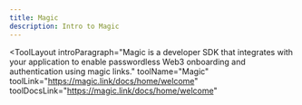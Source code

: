 ```yaml
---
title: Magic
description: Intro to Magic
---
```


<ToolLayout
    introParagraph="Magic is a developer SDK that integrates with your application to enable passwordless Web3 onboarding and authentication using magic links."
    toolName="Magic"
    toolLink="https://magic.link/docs/home/welcome"
    toolDocsLink="https://magic.link/docs/home/welcome"
>
</ToolLayout>
